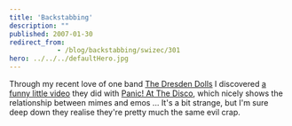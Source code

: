 ```yaml
---
title: 'Backstabbing'
description: ""
published: 2007-01-30
redirect_from: 
            - /blog/backstabbing/swizec/301
hero: ../../../defaultHero.jpg
---
```

Through my recent love of one band [The Dresden Dolls](http://www.dresdendolls.com/) I discovered [a funny little video](http://youtube.com/watch?v=vY2WLMf0F_c) they did with [Panic! At The Disco](http://www.panicatthedisco.com/), which nicely shows the relationship between mimes and emos ... It's a bit strange, but I'm sure deep down they realise they're pretty much the same evil crap.